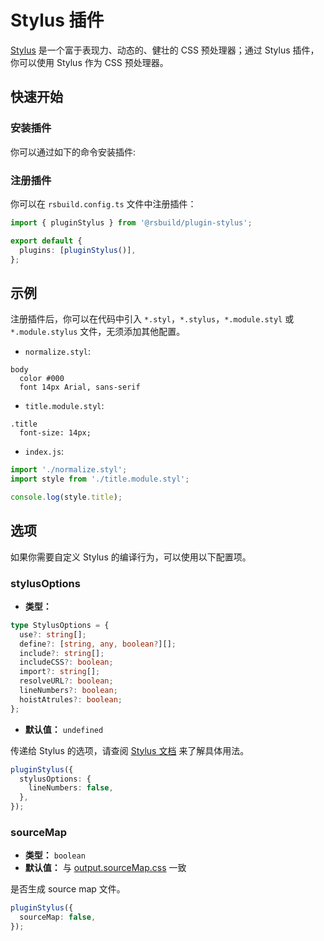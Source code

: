 # Stylus 插件


<SourceCode href="https://github.com/web-infra-dev/rsbuild/tree/main/packages/plugin-stylus" />

[Stylus](https://stylus-lang.com/) 是一个富于表现力、动态的、健壮的 CSS 预处理器；通过 Stylus 插件，你可以使用 Stylus 作为 CSS 预处理器。

## 快速开始

### 安装插件

你可以通过如下的命令安装插件:


<PackageManagerTabs command="add @rsbuild/plugin-stylus -D" />

### 注册插件

你可以在 `rsbuild.config.ts` 文件中注册插件：

```ts title="rsbuild.config.ts"
import { pluginStylus } from '@rsbuild/plugin-stylus';

export default {
  plugins: [pluginStylus()],
};
```

## 示例

注册插件后，你可以在代码中引入 `*.styl`，`*.stylus`，`*.module.styl` 或 `*.module.stylus` 文件，无须添加其他配置。

- `normalize.styl`:

```styl
body
  color #000
  font 14px Arial, sans-serif
```

- `title.module.styl`:

```styl
.title
  font-size: 14px;
```

- `index.js`:

```js
import './normalize.styl';
import style from './title.module.styl';

console.log(style.title);
```

## 选项

如果你需要自定义 Stylus 的编译行为，可以使用以下配置项。

### stylusOptions

- **类型：**

```ts
type StylusOptions = {
  use?: string[];
  define?: [string, any, boolean?][];
  include?: string[];
  includeCSS?: boolean;
  import?: string[];
  resolveURL?: boolean;
  lineNumbers?: boolean;
  hoistAtrules?: boolean;
};
```

- **默认值：** `undefined`

传递给 Stylus 的选项，请查阅 [Stylus 文档](https://stylus-lang.com/docs/js) 来了解具体用法。

```ts
pluginStylus({
  stylusOptions: {
    lineNumbers: false,
  },
});
```

### sourceMap

- **类型：** `boolean`
- **默认值：** 与 [output.sourceMap.css](/config/output/source-map) 一致

是否生成 source map 文件。

```ts
pluginStylus({
  sourceMap: false,
});
```
